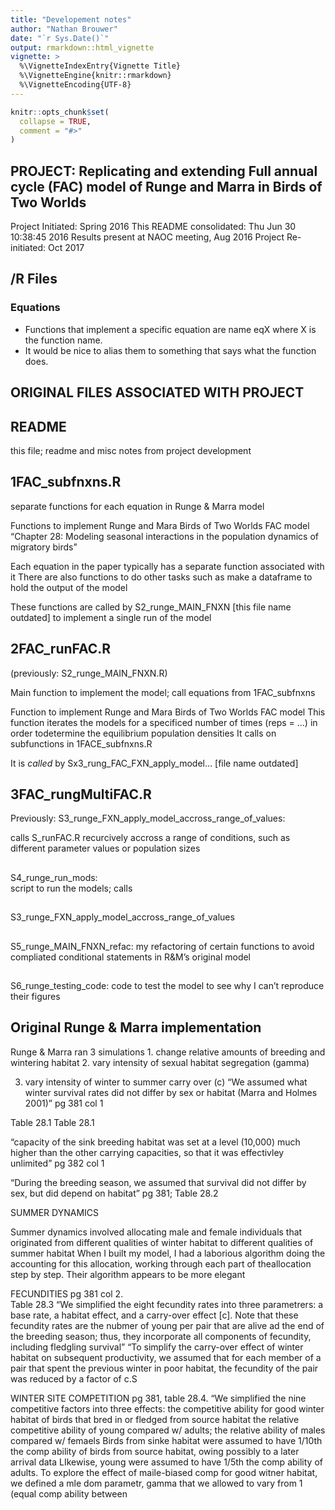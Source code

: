 ```yaml
---
title: "Developement notes"
author: "Nathan Brouwer"
date: "`r Sys.Date()`"
output: rmarkdown::html_vignette
vignette: >
  %\VignetteIndexEntry{Vignette Title}
  %\VignetteEngine{knitr::rmarkdown}
  %\VignetteEncoding{UTF-8}
---
```


```r
knitr::opts_chunk$set(
  collapse = TRUE,
  comment = "#>"
)
```

## PROJECT: Replicating and extending Full annual cycle (FAC) model of Runge and Marra in Birds of Two Worlds

Project Initiated: Spring 2016
This README consolidated: Thu Jun 30 10:38:45 2016
Results present at NAOC meeting, Aug 2016
Project Re-initiated: Oct 2017


## /R Files

### Equations

* Functions that implement a specific equation are name eqX where X is the function name.  
* It would be nice to alias them to something that says what the function does.



## ORIGINAL FILES ASSOCIATED WITH PROJECT

## README

this file; readme and misc notes from project development

## 1FAC_subfnxns.R

separate functions for each equation in Runge & Marra model


Functions to implement Runge and Mara Birds of Two Worlds FAC model "Chapter 28: Modeling seasonal interactions in the population dynamics of migratory birds"

Each equation in the paper typically has a separate function associated with it There are also functions to do other tasks such as make a dataframe to hold the output of the model

These functions are called by S2_runge_MAIN_FNXN [this file name outdated] to implement a single run of the model


## 2FAC_runFAC.R

(previously: S2_runge_MAIN_FNXN.R)

Main function to implement the model; call equations from 1FAC_subfnxns

Function to implement Runge and Mara Birds of Two Worlds FAC model This function iterates the models for a specificed number of times (reps = ...) in order todetermine the equilibrium population densities It calls on subfunctions in 1FACE_subfnxns.R 

It is *called* by Sx3_rung_FAC_FXN_apply_model... [file name outdated]




## 3FAC_rungMultiFAC.R

Previously:
S3_runge_FXN_apply_model_accross_range_of_values: 

calls S_runFAC.R recurcively accross a range of conditions, such as different parameter values or population sizes



##
S4_runge_run_mods:  
script to run the models; calls

##
S3_runge_FXN_apply_model_accross_range_of_values

##
S5_runge_MAIN_FNXN_refac: 
my refactoring of certain functions to avoid compliated conditional statements in R&M's original model

##
S6_runge_testing_code:
code to test the model to see why I can't reproduce their figures


## Original Runge & Marra implementation

Runge & Marra ran 3 simulations
1. change relative amounts of breeding and wintering habitat
2. vary intensity of sexual habitat segregation (gamma)

3. vary intensity of winter to summer carry over (c)
"We assumed what winter survival rates did not differ by sex or habitat (Marra and Holmes 2001)" pg 381 col 1

Table 28.1
Table 28.1

"capacity of the sink breeding habitat was set at a level (10,000) much higher than the other carrying capacities, so that it was effectivley unlimited" pg 382 col 1 

"During the breeding season, we assumed that survival did not differ by  sex, but did depend on habitat" pg 381; Table 28.2




 SUMMER DYNAMICS

Summer dynamics involved allocating male and female individuals that originated from different qualities of winter habitat to different qualities of summer habitat When I built my model, I had a laborious algorithm doing the  accounting for this allocation, working through each part of theallocation step by step. Their algorithm appears to be more elegant


FECUNDITIES 
pg 381 col 2.  
Table 28.3
"We simplified the eight fecundity rates into three parametrers: a base rate, a habitat effect, and a carry-over effect [c]. Note that these fecundity rates are the nubmer of young per pair that are alive ad the end of the breeding season; thus, they incorporate all components of fecundity, including fledgling survival"
 "To simplify the carry-over effect of winter habitat on subsequent  productivity, we assumed that for each member of a pair that spent the previous  winter in poor habitat, the fecundity of the pair was reduced by a factor of c.S




WINTER SITE COMPETITION
 pg 381, table 28.4.
"We simplified the nine competitive factors into three effects: 
 the competitive ability for good winter habitat of birds
 that bred in or fledged from source habitat 
 the relative competitive ability of young compared w/ adults;
 the relative ability of males compared w/ femaels
 Birds from sinke habitat were assumed to have 1/10th the comp ability of birds from 
 source habitat, owing possibly to a later arrival data
 LIkewise, young were assumed to have 1/5th the comp 
 ability of adults.
 To explore the effect of maile-biased comp for good witner
 habitat, we defined a mle dom parametr, gamma
 that we allowed to vary from 1 (equal comp ability between
